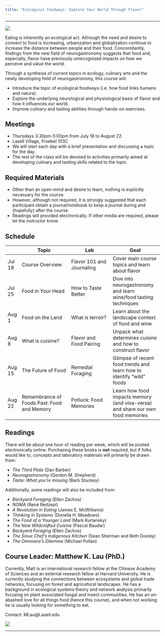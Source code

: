 ```yaml
---
title: "Ecological Foodways: Explore Your World Through Flavor"
---
```

-------------------------------------------------------------------------------

![](img/ecology-food-culture.png)

Eating is inherently an ecological act. Although the need and desire
to connect to food is increasing, urbanization and globalization
continue to increase the distance between people and their
food. Concomitantly, findings from the new field of neurogastronomy
suggests that food and, especially, flavor have previously
unrecognized impacts on how we perceive and value the world. 

Through a synthesis of current topics in ecology, culinary arts and
the newly developing field of neurogastronomy, this course will:

- Introduce the topic of ecological foodways (i.e. how food links
  humans and nature).
- Explore the underlying neurological and physiological basis of
  flavor and how it influences our world.
- Improve culinary and tasting abilities through hands-on exercises.

## Meetings

- Thursdays 3:30pm-5:00pm from July 18 to August 22. 
- Lasell Village, Froebel 103C
- We will start each day with a brief presentation and discussing a
  topic for the day.
- The rest of the class will be devoted to activities primarily aimed
  at developing culinary and tasting skills related to the topic.

## Required Materials

- Other than an open-mind and desire to learn, nothing is explicitly
  necessary for the course. 
- However, although not required, it is strongly suggested that each
  participant obtain a journal/notebook to keep a journal during and
  (hopefully) after the course. 
- Readings will provided electronically. If other media are required,
  please let the instructor know. 


## Schedule

|         | **Topic**   | **Lab**   |**Goal**     |
|   ---   |-------------|-----------|-------------|
|Jul 18   | Course Overview | Flavor 101 and Journaling | Cover main course topics and learn about flavor|
|Jul 25   | Food in Your Head | How to Taste Better | Dive into neurogastronomy and learn wine/food tasting techniques |
|Aug 1    | Food on the Land | What is terroir?  | Learn about the landscape context of food and wine |
|Aug 8    | What is cuisine? | Flavor and Food Pairing  | Unpack what determines cuisine and how to construct flavor |
|Aug 15   | The Future of Food | Remedial Foraging  | Glimpse of recent food trends and learn how to identify "wild" foods |
|Aug 22   | Remembrance of Foods Past: Food and Memory | Potluck: Food Memories | Learn how food impacts memory (and visa-versa) and share our own food memories |

## Readings

<!-- |Jul 18   | Barber (pg1-20) Shepherd (pg1-20) | -->
<!-- |Jul 25   | Cronon (pg55-81) Shepherd (pg1-20)  | -->
<!-- |Aug 1    | Barber () Redzepi () McWilliams () Shepherd () | -->
<!-- |Aug 8    | Meadows () Sherman and Dooley ()  Nilsson () Martinez ()| -->
<!-- |Aug 15   | Shepherd ()  Baudar () Pollan () Barth () | -->
<!-- |Aug 22   | Lehrer () | -->

There will be about one hour of reading per week, which will be posted
electronically online. Purchasing these books is **not** required, but
if folks would like to, concepts and laboratory materials will
primarily be drawn from:

* *The Third Plate* (Dan Barber)
* *Neurogastronomy* (Gordon M. Shepherd)
* *Taste: What you're missing* (Barb Stuckey)

Additionally, some readings will also be included from:

* *Backyard Foraging* (Ellen Zachos)
* *NOMA* (René Redzepi)
* *A Revolution in Eating* (James E. McWilliams)
* *Thinking in Systems* (Donella H. Meadows)
* *The Food of a Younger Land* (Mark Kurlansky)
* *The New Wildcrafted Cuisine* (Pascal Baudar)
* *Backyard Foraging* (Ellen Zachos)
* *The Sioux Chef’s Indigenous Kitchen* (Sean Sherman and Beth Dooley)
* *The Omnivore’s Dilemma* (Michael Pollan)
<!-- * *Four Fish* (Paul Greenburg) -->
<!-- * *The Potlikker Papers* (John T. Edge) -->


## Course Leader: Matthew K. Lau (PhD.)

Currently, Matt is an international research fellow at the Chinese
Academy of Sciences and an external research fellow at Harvard
University. He is currently studying the connections between
ecosystems and global trade networks, focusing on forest and
agricultural landscapes. He has a background in ecological systems
theory and network analysis primarily focusing on plant associated
fungal and insect communities. He has an un-abashed love for all
things food (hence this course), and when not working he is usually
looking for something to eat.

Contact: MLau@Lasell.edu



<!-- ## Handouts -->
<!-- * Flavor basics (Meeting 1) -->
<!-- * Journaling: Natural observations (Meeting 1) -->
<!-- * How to Get Bitter (Meeting 2) -->
<!-- 	* *15 Ways to get more out of every bite* (Stuckey p348–358) -->
<!-- * Aroma Wheel (Meeting 2) -->
<!-- * Wine tasting primer (Meeting 2) -->
<!-- * Smell identification primer (Meeting 3) -->
<!-- * Wabi-sabi and washoku (Meeting 4) -->
<!-- * Food pairing basics (Meeting 4) -->
<!-- 	* *Flavor Balancing: Counterpoint Ingredients* (Stuckey p330–331) -->
<!-- * Foraging Basics (Meeting 5) -->
<!-- * Preserving Flavor (Meeting 5) -->
<!-- * Take Care of Your Sniffer! (Meeting 6) -->



<!-- ## Matt's Weekly Forage (5 minute ITEM-ization) -->

<!-- * Jul 18: Dandelions -->
<!-- * Jul 25: Milkweed Flowers and Elder Flowers -->
<!-- * Aug 01: Sassafrass -->
<!-- * Aug 08: Wild Garlic -->
<!-- * Aug 15: Cherries -->
<!-- * Aug 22: Sumac and Apples -->

<!-- # Field Trips -->
<!-- * Foraging near Lasell Residences -->
<!-- * Food at the Museum (Harvard Art Museum) -->

<!-- # Videos -->
<!-- * Julia Child -->
<!-- * http://www.phaidon.com/agenda/food/video/2010/december/16/the/hen/and-the-egg-rene-redzepis-signature-dish/ -->
<!-- * /Meat Eater/ “Origins of Conservation: New Mexico Turkey -->
<!-- * /Meat Eater/ “Why eat game from the land where you hunt” https://m.youtube.com/watch?v=9ZAdi7qPo8w&t=0s&list=PLrwvK9BVMF2dsVaJBQc_jBfMcIwUHczGa&index=14 -->
<!-- * /Meat Eater/ “North American Model of Wildlife Conservation” https://m.youtube.com/watch?v=ukqzPNckrbg&list=PLrwvK9BVMF2dsVaJBQc_jBfMcIwUHczGa&index=27&t=0s -->
<!-- * /The Sioux Chef/ http://sioux-chef.com/social/ -->
<!-- * /Zagat: North America’s Original Cuisine/ https://m.youtube.com/watch?feature=youtu.be&v=uAvPUBS3EFg -->

![](img/madeleine.jpg)

-------------------------------------------------------------------------------
